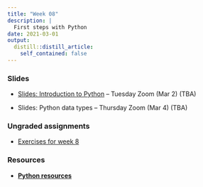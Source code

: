 ```yaml
---
title: "Week 08"
description: |
  First steps with Python
date: 2021-03-01
output:
  distill::distill_article:
    self_contained: false
---
```


### Slides

- [Slides: Introduction to Python](slides/08-1.html) -- Tuesday Zoom (Mar 2) (TBA)

- Slides: Python data types -- Thursday Zoom (Mar 4) (TBA)

### Ungraded assignments

- [Exercises for week 8](../../w07_exercises.html)

### Resources

- **[Python resources](../../w08_python-resources.html)**
